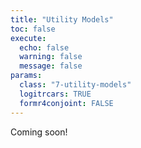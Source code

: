```yaml
---
title: "Utility Models"
toc: false
execute:
  echo: false
  warning: false
  message: false
params:
  class: "7-utility-models"
  logitrcars: TRUE
  formr4conjoint: FALSE
---
```


Coming soon!
